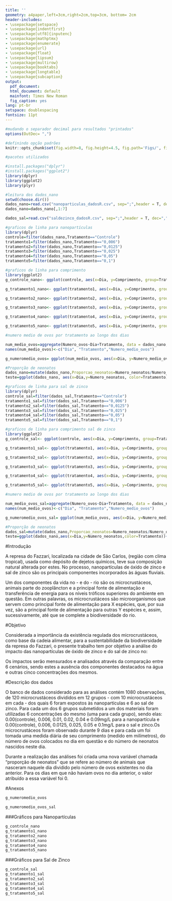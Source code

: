 ```yaml
---
title: ''
geometry: a4paper,left=3cm,right=2cm,top=3cm, bottom= 2cm
header-includes:
- \usepackage{setspace}
- \usepackage{indentfirst}
- \usepackage[utf8]{inputenc}
- \usepackage{mathptmx}
- \usepackage{enumerate}
- \usepackage{url}
- \usepackage{float}
- \usepackage{lipsum}
- \usepackage{multirow}
- \usepackage{booktabs}
- \usepackage{longtable}
- \usepackage{subcaption}
output:
  pdf_document: 
  html_document: default
  mainfont: Times New Roman
  fig_caption: yes
lang: pt-br
setspace: doublespacing
fontsize: 11pt
---
```


\begin{titlepage}
\thispagestyle{empty}
\begin{center}
\begin{center}
\begin{minipage}[s]{1.75cm}
\includegraphics[width=40pt,height=45pt]{logoUnicamp.png} 
\end{minipage}\begin{minipage}[s]{11.25cm}\noindent
{\begin{center} {\Large Universidade Estadual de Campinas}\\
{Instituto de Matemática, Estatística e Computação Científica}\\
{\sc Departamento de Estatística}
\end{center}}
\end{minipage}
\begin{minipage}[s]{0.5cm}
\includegraphics[width=40pt,height=45pt]{logoimecc.png}
\end{minipage}
\end{center}
\end{center}
\vspace{3cm}
\font\fontGrande=cmcsc10 scaled 2500
\font\pessoal=cmr9 scaled 2500

\begin{center}
\vspace*{3.5cm}
{\rule[0 ex]{16cm}{0.05cm}}
{\huge \sc Relatório - Projeto Helena Viana\\[7pt]
Nome do projeto}
{\rule[0 ex]{16cm}{0.05cm}}
\end{center}

\begin{center}

\normalsize \vspace{8mm}


\vspace{4cm}

{\sc {\bf Eliane Ramos de Siqueira   RA:155233}}\\
{\sc {\bf Hugo Calegari   RA:155738}}\\
{\sc {\bf Natalia Rodrigues   RA:156831}}\\

\vspace{0.2cm}

\bf{Disciplina:} ME710 - Acessoria Estatística\\
\bf{Professor:} 
\vspace{1cm}

{\footnotesize{Campinas - SP \\ 15 de Setembro de 2017}}
\end{center}
\end{titlepage}


\newpage

```r
#mudando o separador decimal para resultados "printados"
options(OutDec= ",")
```

```r
#definindo opção padrões 
knitr::opts_chunk$set(fig.width=8, fig.height=4.5, fig.path='Figs/', fig.align='center', echo=FALSE, warning=FALSE, message=FALSE)
```

```r
#pacotes utilizados

#install.packages("dplyr")
#install.packages("ggplot2")
library(dplyr)
library(ggplot2)
library(plyr)
```

```r
#leitura dos dados_nano
setwd(choose.dir())
dados_nano=read.csv("nanoparticulas_dadosR.csv", sep=";",header = T, dec=",")
dados_nano=dados_nano[,1:7]

dados_sal=read.csv("saldezinco_dadosR.csv", sep=";",header = T, dec=",")
```

```r
#graficos de linha para nanopartículas
library(dplyr)
controle=filter(dados_nano,Tratamento=="Controle")
tratamento1=filter(dados_nano,Tratamento=="0,006")
tratamento2=filter(dados_nano,Tratamento=="0,0125")
tratamento3=filter(dados_nano,Tratamento=="0,025")
tratamento4=filter(dados_nano,Tratamento=="0,05")
tratamento5=filter(dados_nano,Tratamento=="0,1")

```


```r
#graficos de linha para comprimento
library(ggplot2)
g_controle_nano<- ggplot(controle, aes(x=Dia, y=Comprimento, group=Tratamento:Repeticao,  color=Repeticao)) + geom_line() + geom_point(size=3)+theme_bw()+ggtitle("Desenvolvimento do Comprimento - Controle")+theme(plot.title = element_text(hjust = 0.5))+facet_wrap(~Repeticao, ncol=2)

g_tratamento1_nano<- ggplot(tratamento1, aes(x=Dia, y=Comprimento, group=Tratamento:Repeticao,  color=Repeticao)) + geom_line() + geom_point(size=3)+theme_bw()+ggtitle("Desenvolvimento do Comprimento - 0.006")+theme(plot.title = element_text(hjust = 0.5))+facet_wrap(~Repeticao, ncol=2)

g_tratamento2_nano<- ggplot(tratamento2, aes(x=Dia, y=Comprimento, group=Tratamento:Repeticao,  color=Repeticao)) + geom_line() + geom_point(size=3)+theme_bw()+ggtitle("Desenvolvimento do Comprimento - 0.0125")+theme(plot.title = element_text(hjust = 0.5))+facet_wrap(~Repeticao, ncol=2)

g_tratamento3_nano<- ggplot(tratamento3, aes(x=Dia, y=Comprimento, group=Tratamento:Repeticao,  color=Repeticao)) + geom_line() + geom_point(size=3)+theme_bw()+ggtitle("Desenvolvimento do Comprimento - 0.025")+theme(plot.title = element_text(hjust = 0.5))+facet_wrap(~Repeticao, ncol=2)

g_tratamento4_nano<- ggplot(tratamento4, aes(x=Dia, y=Comprimento, group=Tratamento:Repeticao,  color=Repeticao)) + geom_line() + geom_point(size=3)+theme_bw()+ggtitle("Desenvolvimento do Comprimento - 0.05")+theme(plot.title = element_text(hjust = 0.5))+facet_wrap(~Repeticao, ncol=2)

g_tratamento5_nano<- ggplot(tratamento5, aes(x=Dia, y=Comprimento, group=Tratamento:Repeticao,  color=Repeticao)) + geom_line() + geom_point(size=3)+theme_bw()+ggtitle("Desenvolvimento do Comprimento - 0.1")+theme(plot.title = element_text(hjust = 0.5))+facet_wrap(~Repeticao, ncol=2)
```


```r
#numero medio de ovos por tratamento ao longo dos dias

num_medio_ovos=aggregate(Numero_ovos~Dia+Tratamento, data = dados_nano, mean)
names(num_medio_ovos)<-c("Dia", "Tratamento","Numero_medio_ovos")

g_numeromedio_ovos= ggplot(num_medio_ovos, aes(x=Dia, y=Numero_medio_ovos, fill=Tratamento)) + geom_bar(stat="identity")+theme_bw()+ggtitle("Número médio de ovos por tratamento")+theme(plot.title = element_text(hjust = 0.5))+ylab("Número médio de ovos")+xlab("Dia")+facet_wrap(~Tratamento, ncol=3)

```

```r
#Proporção de neonatos
dados_nano=mutate(dados_nano,Proporcao_neonatos=Numero_neonatos/Numero_ovos_somados)
teste=ggplot(dados_nano, aes(x=Dia,y=Numero_neonatos, color=Tratamento))+geom_line()+ geom_point(size=3)+theme_bw()+ggtitle("Proporçãp de neonatos por tratamento")+theme(plot.title = element_text(hjust = 0.5))
```


```r
#graficos de linha para sal de zinco
library(dplyr)
controle_sal=filter(dados_sal,Tratamento=="Controle")
tratamento1_sal=filter(dados_sal,Tratamento=="0,006")
tratamento2_sal=filter(dados_sal,Tratamento=="0,0125")
tratamento3_sal=filter(dados_sal,Tratamento=="0,025")
tratamento4_sal=filter(dados_sal,Tratamento=="0,05")
tratamento5_sal=filter(dados_sal,Tratamento=="0,1")

```

```r
#graficos de linha para comprimento sal de zinco
library(ggplot2)
g_controle_sal<- ggplot(controle, aes(x=Dia, y=Comprimento, group=Tratamento:Repeticao,  color=Repeticao)) + geom_line() + geom_point(size=3)+theme_bw()+ggtitle("Desenvolvimento do Comprimento - Controle")+theme(plot.title = element_text(hjust = 0.5))+facet_wrap(~Repeticao, ncol=2)

g_tratamento1_sal<- ggplot(tratamento1, aes(x=Dia, y=Comprimento, group=Tratamento:Repeticao,  color=Repeticao)) + geom_line() + geom_point(size=3)+theme_bw()+ggtitle("Desenvolvimento do Comprimento - 0.006")+theme(plot.title = element_text(hjust = 0.5))+facet_wrap(~Repeticao, ncol=2)

g_tratamento2_sal<- ggplot(tratamento2, aes(x=Dia, y=Comprimento, group=Tratamento:Repeticao,  color=Repeticao)) + geom_line() + geom_point(size=3)+theme_bw()+ggtitle("Desenvolvimento do Comprimento - 0.0125")+theme(plot.title = element_text(hjust = 0.5))+facet_wrap(~Repeticao, ncol=2)

g_tratamento3_sal<- ggplot(tratamento3, aes(x=Dia, y=Comprimento, group=Tratamento:Repeticao,  color=Repeticao)) + geom_line() + geom_point(size=3)+theme_bw()+ggtitle("Desenvolvimento do Comprimento - 0.025")+theme(plot.title = element_text(hjust = 0.5))+facet_wrap(~Repeticao, ncol=2)

g_tratamento4_sal<- ggplot(tratamento4, aes(x=Dia, y=Comprimento, group=Tratamento:Repeticao,  color=Repeticao)) + geom_line() + geom_point(size=3)+theme_bw()+ggtitle("Desenvolvimento do Comprimento - 0.05")+theme(plot.title = element_text(hjust = 0.5))+facet_wrap(~Repeticao, ncol=2)

g_tratamento5_sal<- ggplot(tratamento5, aes(x=Dia, y=Comprimento, group=Tratamento:Repeticao,  color=Repeticao)) + geom_line() + geom_point(size=3)+theme_bw()+ggtitle("Desenvolvimento do Comprimento - 0.1")+theme(plot.title = element_text(hjust = 0.5))+facet_wrap(~Repeticao, ncol=2)
```


```r
#numero medio de ovos por tratamento ao longo dos dias

num_medio_ovos_sal=aggregate(Numero_ovos~Dia+Tratamento, data = dados_nano, mean)
names(num_medio_ovos)<-c("Dia", "Tratamento","Numero_medio_ovos")

g_numeromedio_ovos_sal= ggplot(num_medio_ovos, aes(x=Dia, y=Numero_medio_ovos, fill=Tratamento)) + geom_bar(stat="identity")+theme_bw()+ggtitle("Número médio de ovos por tratamento")+theme(plot.title = element_text(hjust = 0.5))+ylab("Número médio de ovos")+xlab("Dia")+facet_wrap(~Tratamento, ncol=3)

```

```r
#Proporção de neonatos
dados_sal=mutate(dados_nano,Proporcao_neonatos=Numero_neonatos/Numero_ovos_somados)
teste=ggplot(dados_nano,aes(x=Dia,y=Numero_neonatos,color=Tratamento))+geom_line()+ geom_point(size=3)+theme_bw()+ggtitle("Proporçãp de neonatos por tratamento")+theme(plot.title = element_text(hjust = 0.5))
```

\setlength{\parindent}{3em}
\onehalfspacing

#Introdução
 
A represa do Fazzari, localizada na cidade de São Carlos, (região com clima tropical), usada como depósito de dejetos químicos, teve sua composição natural alterada por estes. No processo, nanopartículas de óxido de zinco e sal de zinco são os principais componentes incorporados às águas fluviais.

Um dos componentes da vida no - e do - rio são os microcrustáceos, animais parte do zooplâncton e a principal fonte de alimentação e transferência de energia para os níveis tróficos superiores do ambiente em questão. Em outras palavras, os microcrustáceos são microorganismos que servem como principal fonte de alimentação para X espécies, que, por sua vez, são a principal fonte de alimentação para outras Y espécies e, assim, sucessivamente, até que se complete a biodiversidade do rio. 

#Objetivo

Considerada a importância da existência regulada dos microcrustáceos, como base da cadeia alimentar, para a sustentabilidade da biodiversidade da represa do Fazzari, o presente trabalho tem por objetivo a análise do impacto das nanopartículas de óxido de zinco e do sal de zinco no:

\begin{itemize}
  \item Desenvolvimento - tamanho que os microorganismos em questão atingem
  \item Fecundação - quantidade de zigotos formados por dia
  \item Nascimento - quantidade de zigotos que se transformam em indivíduos adultos
\end{itemize}

Os impactos serão mensurados e analisados através da comparação entre 6 cenários, sendo estes a ausência dos componentes destacados na água e outras cinco concentrações dos mesmos. 


#Descrição dos dados

  O banco de dados considerado para as análises contém 1080 observações, de 120 microcrustáceos divididos em 12 grupos - com 10 microcrustáceos em cada - dos quais 6 foram expostos às nanopartículas e 6 ao sal de zinco. Para cada um dos 6 grupos submetidos a um dos materiais foram utilizadas 6 concentrações do mesmo (uma para cada grupo), sendo elas: 0.00(controle), 0.006, 0.01, 0.02, 0.04 e 0.09mg/L para a nanopartícula e 0.00(controle), 0.006, 0.0125, 0.025, 0.05 e 0.1mg/L para o sal e zinco.Os microcrustáceos foram observado durante 9 dias e para cada um foi tomada uma medida diária de seu comprimento (medido em milímetros), do número de ovos colocados no dia em questão e do número de neonatos nascidos neste dia.
	
  Durante a realização das análises foi criada uma nova variável chamada “proporção de neonatos” que se refere ao número de animais que nasceram naquele dia dividido pelo número de ovos existentes no dia anterior. Para os dias em que não haviam ovos no dia anterior, o valor atribuído a essa variável foi 0.


#Anexos

```r
g_numeromedio_ovos
```

```r
g_numeromedio_ovos_sal
```

###Gráficos para Nanopartículas

```r

g_controle_nano
g_tratamento1_nano
g_tratamento2_nano
g_tratamento3_nano
g_tratamento4_nano
g_tratamento5_nano
```

\newpage
###Gráficos para Sal de Zinco

```r

g_controle_sal
g_tratamento1_sal
g_tratamento2_sal
g_tratamento3_sal
g_tratamento4_sal
g_tratamento5_sal
```

